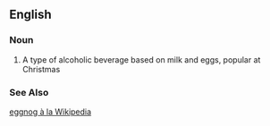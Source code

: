 ==English==
===Noun===
# A type of alcoholic beverage based on milk and eggs, popular at Christmas
===See Also===
[[w:eggnog|eggnog à la Wikipedia]]